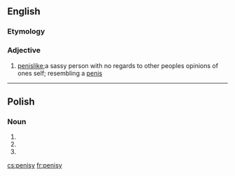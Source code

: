 ==English==

===Etymology===
{{suffix|penis|y}}

===Adjective===
{{en-adj}}

# [[penislike]];a sassy person with no regards to other peoples opinions of ones self; resembling a [[penis]]
----

==Polish==

===Noun===
{{infl|pl|noun form|g=m}}

# {{inflection of|penis||nom|p|lang=pl}}
# {{inflection of|penis||acc|p|lang=pl}}
# {{inflection of|penis||voc|p|lang=pl}}

[[cs:penisy]]
[[fr:penisy]]